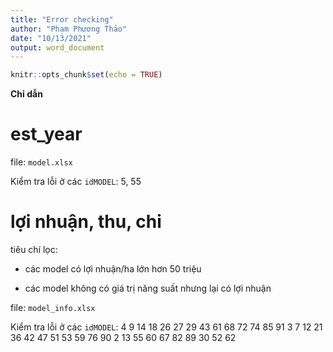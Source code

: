 ```yaml
---
title: "Error checking"
author: "Phạm Phương Thảo"
date: "10/13/2021"
output: word_document
---
```


```r
knitr::opts_chunk$set(echo = TRUE)
```

**Chỉ dẫn**

# est_year

file: `model.xlsx`

Kiểm tra lỗi ở các `idMODEL`: 5, 55

# lợi nhuận, thu, chi

tiêu chí lọc: 

- các model có lợi nhuận/ha lớn hơn 50 triệu

- các model không có giá trị năng suất nhưng lại có lợi nhuận

file: `model_info.xlsx`

Kiểm tra lỗi ở các `idMODEL`: 4  9 14 18 26 27 29 43 61 68 72 74 85 91  3  7 12 21 36 42 47 51 53 59 76 90  2 13 55 60 67 82 89 30 52 62